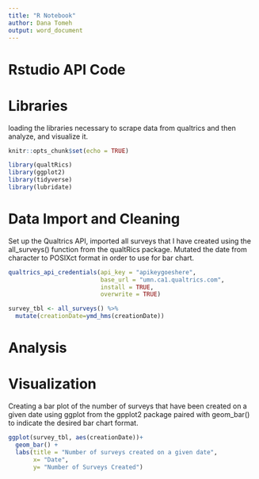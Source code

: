 ```yaml
---
title: "R Notebook"
author: Dana Tomeh
output: word_document
---
```


# Rstudio API Code 

# Libraries 

loading the libraries necessary to scrape data from qualtrics and then analyze, and visualize it. 
```r
knitr::opts_chunk$set(echo = TRUE)

library(qualtRics)
library(ggplot2)
library(tidyverse)
library(lubridate)
```

# Data Import and Cleaning 
Set up the Qualtrics API, imported all surveys that I have created using the all_surveys() function from the qualtRics package. Mutated the date from character to POSIXct format in order to use for bar chart.
```r
qualtrics_api_credentials(api_key = "apikeygoeshere", 
                          base_url = "umn.ca1.qualtrics.com",
                          install = TRUE,
                          overwrite = TRUE)

survey_tbl <- all_surveys() %>%
  mutate(creationDate=ymd_hms(creationDate)) 

```

# Analysis 

# Visualization 

Creating a bar plot of the number of surveys that have been created on a given date using ggplot from the gpplot2 package paired with geom_bar() to indicate the desired bar chart format.
```r
ggplot(survey_tbl, aes(creationDate))+ 
  geom_bar() + 
  labs(title = "Number of surveys created on a given date", 
       x= "Date", 
       y= "Number of Surveys Created")
```

